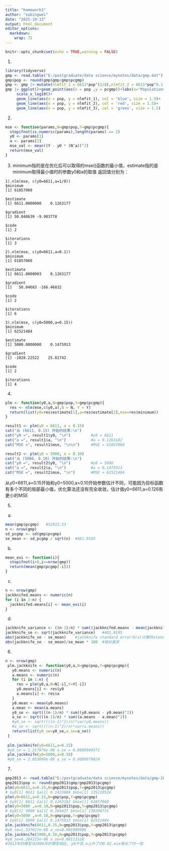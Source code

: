 ```yaml
---
title: "homework3"
author: "xubingwei"
date: "2025-10-13"
output: html_document
editor_options: 
  markdown: 
    wrap: 72
---
```


```r
knitr::opts_chunk$set(echo = TRUE,warning = FALSE)
```

1.  

```r
library(tidyverse)
gmp <- read.table("E:/postgraduate/data science/mynotes/data/gmp.dat")
gmp$pop <- round(gmp$gmp/gmp$pcgmp)
gmp <- gmp |> mutate(nlmfit_1 = 6611*pop^(1/8),nlmfit_2 = 6611*pop^0.1,nlmfit_3 = 6611*pop^0.15)
gmp |> ggplot()+geom_point(aes(x = pop ,y = pcgmp))+labs(x="Populations",y="per capita GMP ")+
     scale_x_log10()+
     geom_line(aes(x = pop, y = nlmfit_1), col = 'blue', size = 1.5)+
     geom_line(aes(x = pop, y = nlmfit_2), col = 'red', size = 1.5)+
     geom_line(aes(x = pop, y = nlmfit_3), col = 'green', size = 1.5)
```

2.  

```r
mse <- function(params,N=gmp$pop,Y=gmp$pcgmp){
  stopifnot(is.numeric(params),length(params) == 2)
  y0 <- params[1]
  a <- params[2]
  mse_val <- mean((Y - y0 * (N^a))^2)
  return(mse_val)
}
```

3.  minimum指的是在优化后可以取得的mse()函数的最小值，estimate指的是minimum取得最小值时的参数y0和a的取值
    返回值分别为：

```         
1).nlm(mse, c(y0=6611,a=1/8))
$minimum
[1] 61857060

$estimate
[1] 6611.0000000    0.1263177

$gradient
[1] 50.048639 -9.983778

$code
[1] 2

$iterations
[1] 3

2).nlm(mse, c(y0=6611,a=0.1))
$minimum
[1] 61857060

$estimate
[1] 6611.0000003    0.1263177

$gradient
[1]   50.04683 -166.46832

$code
[1] 2

$iterations
[1] 6

3).nlm(mse, c(y0=5000,a=0.15))
$minimum
[1] 62521484

$estimate
[1] 5000.0000000    0.1475913

$gradient
[1] -1028.22522    25.81742

$code
[1] 2

$iterations
[1] 4
```
4.
```r
plm <- function(y0,a,N=gmp$pop,Y=gmp$pcgmp){
  res <- nlm(mse,c(y0,a),N = N, Y = Y)
  return(list(y0=res$estimate[1],a=res$estimate[2],mse=res$minimum))
}

result1 <- plm(y0 = 6611, a = 0.15)
cat("从 (6611, 0.15) 开始的结果:\n")
cat("y0 =", result1$y0, "\n")         #y0 = 6611 
cat("a =", result1$a, "\n")           #a = 0.1263182
cat("MSE =", result1$mse, "\n\n")     #MSE = 61857060

result2 <- plm(y0 = 5000, a = 0.10)
cat("从 (5000, 0.10) 开始的结果:\n")
cat("y0 =", result2$y0, "\n")         #y0 = 5000 
cat("a =", result2$a, "\n")           #a = 0.1475913 
cat("MSE =", result2$mse, "\n")       #MSE = 62521484 
```
从y0=6611,a=0.15开始和y0=5000,a=0.10开始参数估计不同，可能因为目标函数有多个不同的局部最小值，优化算法还没有完全收敛。估计值y0=6611,a=0.126有更小的MSE

5.
a.
```r
mean(gmp$pcgmp)   #32922.53
n <- nrow(gmp)
sd_pcgmp <- sd(gmp$pcgmp)
se_mean <- sd_pcgmp / sqrt(n)  #481.9195
```
b.
```r
mean_exi <- function(i){
  stopifnot(i>0,i<=nrow(gmp))
  return(mean(gmp$pcgmp[-i]))
}
```
c.
```r
n <- nrow(gmp)   
jackknifed.means <- numeric(n)
for (i in 1:n) {
  jackknifed.means[i] <- mean_exi(i)
}
```
d.
```r
jackknife_variance <- ((n-1)/n) * sum((jackknifed.means - mean(jackknifed.means))^2)
jackknife_se <- sqrt(jackknife_variance)   #481.9195
abs(jackknife_se - se_mean)    #jackknife standard error与(a)计算的standard error 相差1.875833e-12
abs(jackknife_se - se_mean)/se_mean * 100  #相对差异
```
6.
```r
n <- nrow(gmp)
 plm.jackknife <- function(y0,a,N=gmp$pop,Y=gmp$pcgmp){
   y0.means <- numeric(n)
   a.means <- numeric(n)
   for (i in 1:n) {
     res = plm(y0,a,N=N[-i],Y=Y[-i])
     y0.means[i] <- res$y0
     a.means[i] <- res$a
   }
   y0.mean <- mean(y0.means)
   a.mean <- mean(a.means)
   y0_se <- sqrt(((n-1)/n) * sum((y0.means - y0.mean)^2))
   a_se <- sqrt(((n-1)/n) * sum((a.means - a.mean)^2))
   #y0_se <- sqrt((((n-1)^2)/n)*var(y0.means))
   #a_se <- sqrt((((n-1)^2)/n)*var(a.means))
   return(list(y0_se=y0_se,a_se=a_se))
 }
 
 plm.jackknife(y0=6611,a=0.15)
 #y0_se = 1.217076e-08 a_se = 0.0009904572
 plm.jackknife(y0=5000,a=0.10)
 #y0_se = 2.033898e-08 a_se = 0.0009979824
```
7.
```r
gmp2013 <- read.table("E:/postgraduate/data science/mynotes/data/gmp-2013.dat",header = T)
gmp2013$pop <- round(gmp2013$gmp/gmp2013$pcgmp)
plm(y0=6611,a=0.15,N=gmp2013$pop,Y=gmp2013$pcgmp)
# $y0[1] 6611 $a[1] 0.1433688 $mse[1] 135210524
plm(y0=6611,a=0.15,N=gmp$pop,Y=gmp$pcgmp)
# $y0[1] 6611 $a[1] 0.1263182 $mse[1] 61857060
plm(y0=5000 ,a=0.10,N=gmp2013$pop,Y=gmp2013$pcgmp)
# $y0[1] 5000 $a[1] 0.164427 $mse[1] 139208731
plm(y0=5000 ,a=0.10,N=gmp$pop,Y=gmp$pcgmp)
# $y0[1] 5000 $a[1] 0.1475913 $mse[1] 62521484
plm.jackknife(6611,0.15,N=gmp2013$pop,Y=gmp2013$pcgmp) 
#y0_se=1.337627e-08 a_se=0.001090986
plm.jackknife(5000,0.10,N=gmp2013$pop,Y=gmp2013$pcgmp) 
#y0_se=6.204325e-08 a_se=0.00111528
#2013年的模型与2006年的模型相比, y0不变,a上升了约0.02,mse增长了约一倍
```
